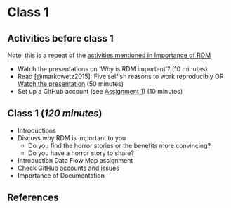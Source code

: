 # Class 1 {#class1}

## Activities **before class 1**

Note: this is a repeat of the [activities mentioned in Importance of RDM](https://estherplomp.github.io/TNW-RDM-101/02-Importance-of-RDM.html#activities)

-   Watch the presentations on 'Why is RDM important'? (10 minutes)
-   Read [@markowetz2015]: Five selfish reasons to work reproducibly OR [Watch the presentation](https://youtu.be/1Y_oIjlH-yg?t=355) (50 minutes)
-   Set up a GitHub account (see [Assignment 1](https://estherplomp.github.io/TNW-RDM-101/03-Assignment-GitHub-1.html)) (10 minutes)

## **Class 1 (*120 minutes*)**

-   Introductions
-   Discuss why RDM is important to you
    -   Do you find the horror stories or the benefits more convincing?
    -   Do you have a horror story to share?
-   Introduction Data Flow Map assignment
-   Check GitHub accounts and issues
-   Importance of Documentation

## References
